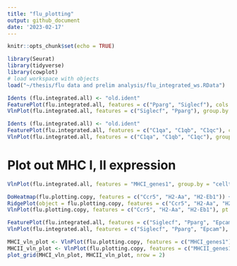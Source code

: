 ```yaml
---
title: "flu_plotting"
output: github_document
date: '2023-02-17'
---
```


```r
knitr::opts_chunk$set(echo = TRUE)
```

```r
library(Seurat)
library(tidyverse)
library(cowplot)
# load workspace with objects
load("~/thesis/flu data and prelim analysis/flu_integrated_ws.RData")
```

```r
Idents (flu.integrated.all) <- "old.ident"
FeaturePlot(flu.integrated.all, features = c("Pparg", "Siglecf"), cols = c("grey", "red"), order = T, label = TRUE)
VlnPlot(flu.integrated.all, features = c("Siglecf", "Pparg"), group.by = "old.ident", pt.size = 0)
```

```r
Idents (flu.integrated.all) <- "old.ident"
FeaturePlot(flu.integrated.all, features = c("C1qa", "C1qb", "C1qc"), cols = c("grey", "red"), order = T, label = TRUE)
VlnPlot(flu.integrated.all, features = c("C1qa", "C1qb", "C1qc"), group.by = "old.ident", pt.size = 0)
```



# Plot out MHC I, II expression
```r
VlnPlot(flu.integrated.all, features = "MHCI_genes1", group.by = "celltype", split.by = "timepoint", pt.size = 0)
```

```r
DoHeatmap(flu.plotting.copy, features = c("Ccr5", "H2-Aa", "H2-Eb1")) + NoLegend()
RidgePlot(object = flu.plotting.copy, features = c("Ccr5", "H2-Aa", "H2-Eb1"))
VlnPlot(flu.plotting.copy, features = c("Ccr5", "H2-Aa", "H2-Eb1"), pt.size = 0)
```

```r
FeaturePlot(flu.integrated.all, features = c("Siglecf", "Pparg", "Epcam"), max.cutoff = 3, cols = c("grey", "red"), order = T, split.by = "timepoint", label = TRUE)
VlnPlot(flu.integrated.all, features = c("Siglecf", "Pparg", "Epcam"), pt.size = 0, split.by = "timepoint", group.by = "celltype")
```

```r
MHCI_vln_plot <- VlnPlot(flu.plotting.copy, features = c("MHCI_genes1"), group.by = "timepoint", pt.size = 0) + ggtitle("MHC I")
MHCII_vln_plot <- VlnPlot(flu.plotting.copy, features = c("MHCII_genes1"), group.by = "timepoint", pt.size = 0) + ggtitle("MHC II")
plot_grid(MHCI_vln_plot, MHCII_vln_plot, nrow = 2)
```

